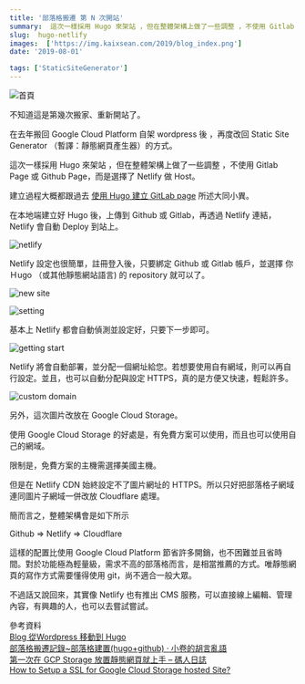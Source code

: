 ```yaml
---
title: '部落格搬遷 第 N 次開站'
summary:  這次一樣採用 Hugo 來架站 ，但在整體架構上做了一些調整 ，不使用 Gitlab Page 或 Github Page，而是選擇了 Netlify 做 Host。
slug:  hugo-netlify
images:  ['https://img.kaixsean.com/2019/blog_index.png']
date: '2019-08-01'

tags: ['StaticSiteGenerator']
--- 
```


![首頁](https://img.kaixsean.com/2019/blog_index.png)

不知道這是第幾次搬家、重新開站了。

在去年搬回 Google Cloud Platform 自架 wordpress 後 ，再度改回 Static Site Generator （暫譯：靜態網頁產生器）的方式。

這次一樣採用 Hugo 來架站 ，但在整體架構上做了一些調整 ，不使用 Gitlab Page 或 Github Page，而是選擇了 Netlify 做 Host。

建立過程大概都跟過去  [使用 Hugo 建立 GitLab page](https://kaixsean.com/blog/hugo-gitlab) 所述大同小異。

在本地端建立好 Hugo 後，上傳到 Github 或 Gitlab，再透過 Netlify 連結，Netlify 會自動 Deploy 到站上。

![netlify](https://img.kaixsean.com/2019/blog_netlify.png)

Netlify 設定也很簡單，註冊登入後，只要綁定 Github 或 Gitlab 帳戶，並選擇 你 Ｈugo （或其他靜態網站語言) 的 repository 就可以了。

![new site](https://img.kaixsean.com/2019/create_new_site.png)

![setting](https://img.kaixsean.com/2019/setting.png)

基本上 Netlify 都會自動偵測並設定好，只要下一步即可。

![getting start](https://img.kaixsean.com/2019/getting_start.png)

Netlify 將會自動部署，並分配一個網址給您。若想要使用自有網域，則可以再自行設定。並且，也可以自動分配與設定 HTTPS，真的是方便又快速，輕鬆許多。

![custom domain](https://img.kaixsean.com/2019/custom.png)

另外，這次圖片改放在 Google Cloud Storage。

使用 Google Cloud Storage 的好處是，有免費方案可以使用，而且也可以使用自己的網域。

限制是，免費方案的主機需選擇美國主機。

但是在 Netlify CDN 始終設定不了圖片網址的 HTTPS。所以只好把部落格子網域連同圖片子網域一併改放 Cloudflare 處理。

簡而言之，整體架構會是如下所示

Github &rArr; Netlify &rArr; Cloudflare

這樣的配置比使用 Google Cloud Platform 節省許多開銷，也不困難並且省時間。對於功能極為輕量級，需求不高的部落格而言，是相當推薦的方式。唯靜態網頁的寫作方式需要懂得使用 git，尚不適合一般大眾。

不過話又說回來，其實像 Netlify 也有推出 CMS 服務，可以直接線上編輯、管理內容，有興趣的人，也可以去嘗試嘗試。

參考資料  
[Blog 從Wordpress 移動到 Hugo](https://minayu.site/2019/01/from-wordpress-to-hugo/)  
[部落格搬遷記錄~部落格建置(hugo+github) · 小卷的胡言亂語](https://salu099.github.io/blog/2017/11/blog-newsite-build-record/)  
[第一次在 GCP Storage 放置靜態網頁就上手 – 碼人日誌](https://coder.tw/?p=7626)  
[How to Setup a SSL for Google Cloud Storage hosted Site?](https://geekflare.com/gcs-site-over-https/)
